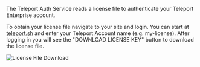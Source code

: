 The Teleport Auth Service reads a license file to authenticate your Teleport
Enterprise account.

To obtain your license file navigate to your site and login.
You can start at [teleport.sh](https://teleport.sh) and enter your
Teleport Account name (e.g. my-license). After logging in
you will see the "DOWNLOAD LICENSE KEY" button to download the license file.

![License File Download](../../../img/enterprise/license.png)
